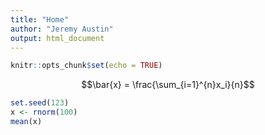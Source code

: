 ```yaml
---
title: "Home"
author: "Jeremy Austin"
output: html_document
---
```


```r
knitr::opts_chunk$set(echo = TRUE)
```

$$\bar{x} = \frac{\sum_{i=1}^{n}x_i}{n}$$

```r
set.seed(123)
x <- rnorm(100)
mean(x)
```

